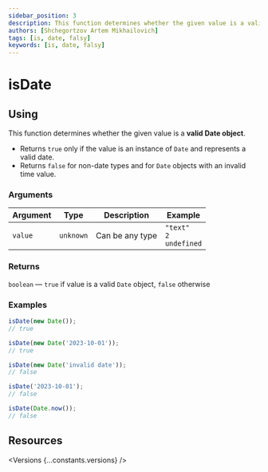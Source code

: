 ```yaml
---
sidebar_position: 3
description: This function determines whether the given value is a valid Date object.
authors: [Shchegortzov Artem Mikhailovich]
tags: [is, date, falsy]
keywords: [is, date, falsy]
---
```




# isDate

## Using

This function determines whether the given value is a **valid Date object**.

- Returns `true` only if the value is an instance of `Date` and represents a valid date.
- Returns `false` for non-date types and for `Date` objects with an invalid time value.

### Arguments

| Argument | Type      | Description     | Example                                |
| -------- | --------- | --------------- | -------------------------------------- |
| `value`  | `unknown` | Can be any type | `"text"` <br /> `2` <br /> `undefined` |

### Returns

`boolean` — `true` if value is a valid `Date` object, `false` otherwise

### Examples

```js
isDate(new Date());
// true

isDate(new Date('2023-10-01'));
// true

isDate(new Date('invalid date'));
// false

isDate('2023-10-01');
// false

isDate(Date.now());
// false
```

## Resources

<Versions {...constants.versions} />

<div style={{ display: 'flex', gap: 20 }}>
  <GitHubResourceButton linkPath={constants.resourceLinkPath} />
</div>
